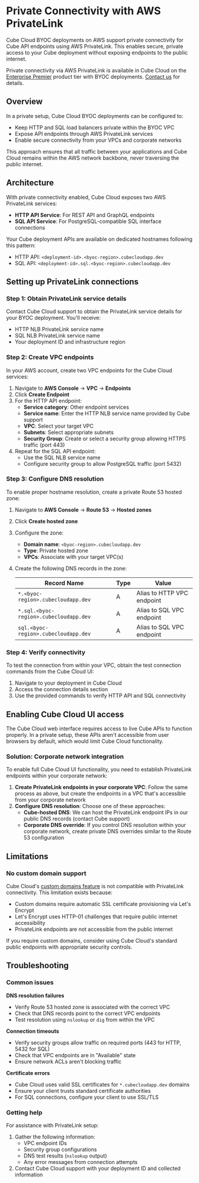 # Private Connectivity with AWS PrivateLink

Cube Cloud BYOC deployments on AWS support private connectivity for Cube API endpoints using AWS PrivateLink. This enables secure, private access to your Cube deployment without exposing endpoints to the public internet.

<SuccessBox>

Private connectivity via AWS PrivateLink is available in Cube Cloud on the
[Enterprise Premier](https://cube.dev/pricing) product tier with BYOC deployments.
[Contact us](https://cube.dev/contact) for details.

</SuccessBox>

## Overview

In a private setup, Cube Cloud BYOC deployments can be configured to:
- Keep HTTP and SQL load balancers private within the BYOC VPC
- Expose API endpoints through AWS PrivateLink services
- Enable secure connectivity from your VPCs and corporate networks

This approach ensures that all traffic between your applications and Cube Cloud remains within the AWS network backbone, never traversing the public internet.

## Architecture

With private connectivity enabled, Cube Cloud exposes two AWS PrivateLink services:
- **HTTP API Service**: For REST API and GraphQL endpoints
- **SQL API Service**: For PostgreSQL-compatible SQL interface connections

Your Cube deployment APIs are available on dedicated hostnames following this pattern:
- HTTP API: `<deployment-id>.<byoc-region>.cubecloudapp.dev`
- SQL API: `<deployment-id>.sql.<byoc-region>.cubecloudapp.dev`

<Screenshot src="https://ucarecdn.com/98e38433-3bb8-4f37-afea-7986170c63be/" />

## Setting up PrivateLink connections

### Step 1: Obtain PrivateLink service details

Contact Cube Cloud support to obtain the PrivateLink service details for your BYOC deployment. You'll receive:
- HTTP NLB PrivateLink service name
- SQL NLB PrivateLink service name
- Your deployment ID and infrastructure region

### Step 2: Create VPC endpoints

In your AWS account, create two VPC endpoints for the Cube Cloud services:

1. Navigate to **AWS Console** → **VPC** → **Endpoints**
2. Click **Create Endpoint**
3. For the HTTP API endpoint:
   - **Service category**: Other endpoint services
   - **Service name**: Enter the HTTP NLB service name provided by Cube support
   - **VPC**: Select your target VPC
   - **Subnets**: Select appropriate subnets
   - **Security Group**: Create or select a security group allowing HTTPS traffic (port 443)
4. Repeat for the SQL API endpoint:
   - Use the SQL NLB service name
   - Configure security group to allow PostgreSQL traffic (port 5432)

### Step 3: Configure DNS resolution

To enable proper hostname resolution, create a private Route 53 hosted zone:

1. Navigate to **AWS Console** → **Route 53** → **Hosted zones**
2. Click **Create hosted zone**
3. Configure the zone:
   - **Domain name**: `<byoc-region>.cubecloudapp.dev`
   - **Type**: Private hosted zone
   - **VPCs**: Associate with your target VPC(s)
4. Create the following DNS records in the zone:

   | Record Name | Type | Value |
   |------------|------|--------|
   | `*.<byoc-region>.cubecloudapp.dev` | A | Alias to HTTP VPC endpoint |
   | `*.sql.<byoc-region>.cubecloudapp.dev` | A | Alias to SQL VPC endpoint |
   | `sql.<byoc-region>.cubecloudapp.dev` | A | Alias to SQL VPC endpoint |

### Step 4: Verify connectivity

To test the connection from within your VPC, obtain the test connection commands from the Cube Cloud UI:
1. Navigate to your deployment in Cube Cloud
2. Access the connection details section
3. Use the provided commands to verify HTTP API and SQL connectivity

## Enabling Cube Cloud UI access

The Cube Cloud web interface requires access to live Cube APIs to function properly. In a private setup, these APIs aren't accessible from user browsers by default, which would limit Cube Cloud functionality.

### Solution: Corporate network integration

To enable full Cube Cloud UI functionality, you need to establish PrivateLink endpoints within your corporate network:

1. **Create PrivateLink endpoints in your corporate VPC**: Follow the same process as above, but create the endpoints in a VPC that's accessible from your corporate network
2. **Configure DNS resolution**: Choose one of these approaches:
   - **Cube-hosted DNS**: We can host the PrivateLink endpoint IPs in our public DNS records (contact Cube support)
   - **Corporate DNS override**: If you control DNS resolution within your corporate network, create private DNS overrides similar to the Route 53 configuration

<Screenshot src="https://ucarecdn.com/186b888f-ca1a-487b-aa41-968714ebce2f/" />

## Limitations

### No custom domain support

Cube Cloud's [custom domains feature][custom-domains] is not compatible with PrivateLink connectivity. This limitation exists because:

- Custom domains require automatic SSL certificate provisioning via Let's Encrypt
- Let's Encrypt uses HTTP-01 challenges that require public internet accessibility
- PrivateLink endpoints are not accessible from the public internet

If you require custom domains, consider using Cube Cloud's standard public endpoints with appropriate security controls.

## Troubleshooting

### Common issues

**DNS resolution failures**
- Verify Route 53 hosted zone is associated with the correct VPC
- Check that DNS records point to the correct VPC endpoints
- Test resolution using `nslookup` or `dig` from within the VPC

**Connection timeouts**
- Verify security groups allow traffic on required ports (443 for HTTP, 5432 for SQL)
- Check that VPC endpoints are in "Available" state
- Ensure network ACLs aren't blocking traffic

**Certificate errors**
- Cube Cloud uses valid SSL certificates for `*.cubecloudapp.dev` domains
- Ensure your client trusts standard certificate authorities
- For SQL connections, configure your client to use SSL/TLS

### Getting help

For assistance with PrivateLink setup:
1. Gather the following information:
   - VPC endpoint IDs
   - Security group configurations
   - DNS test results (`nslookup` output)
   - Any error messages from connection attempts
2. Contact Cube Cloud support with your deployment ID and collected information

[custom-domains]: /product/deployment/cloud/custom-domains
